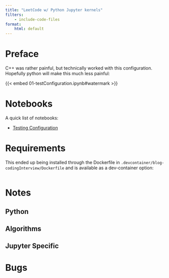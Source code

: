 ```yaml
---
title: "LeetCode w/ Python Jupyter kernels"
filters:
    - include-code-files
format:
    html: default
---
```


# Preface

C++ was rather painful, but technically worked with this configuration. Hopefully python will make this much less painful:

{{< embed 01-testConfiguration.ipynb#watermark >}}

# Notebooks

A quick list of notebooks:

- [Testing Configuration](#01-testConfiguration.ipynb)

# Requirements

This ended up being installed through the Dockerfile in `.devcontainer/blog-codingInterview/Dockerfile` and is available as a dev-container option:

```.Dockerfile
```

# Notes

## Python

## Algorithms

## Jupyter Specific

# Bugs
